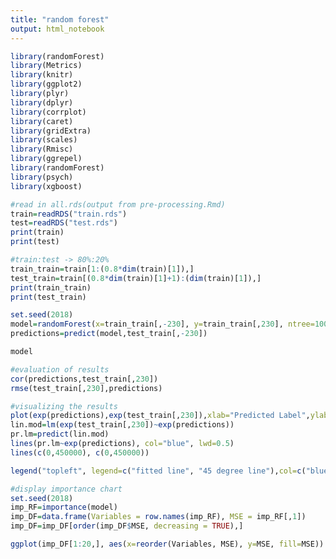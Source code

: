 ---
title: "random forest"
output: html_notebook
---

```{r}
library(randomForest)
library(Metrics)
library(knitr)
library(ggplot2)
library(plyr)
library(dplyr)
library(corrplot)
library(caret)
library(gridExtra)
library(scales)
library(Rmisc)
library(ggrepel)
library(randomForest)
library(psych)
library(xgboost)
```

```{r}
#read in all.rds(output from pre-processing.Rmd)
train=readRDS("train.rds")
test=readRDS("test.rds")
print(train)
print(test)
```

```{r}
#train:test -> 80%:20%
train_train=train[1:(0.8*dim(train)[1]),]
test_train=train[(0.8*dim(train)[1]+1):(dim(train)[1]),]
print(train_train)
print(test_train)
```


```{r}
set.seed(2018)
model=randomForest(x=train_train[,-230], y=train_train[,230], ntree=1000,importance=TRUE)
predictions=predict(model,test_train[,-230])
```

```{r}
model
```

```{r}
#evaluation of results
cor(predictions,test_train[,230])
rmse(test_train[,230],predictions)
```

```{r}
#visualizing the results
plot(exp(predictions),exp(test_train[,230]),xlab="Predicted Label",ylab="Actual Label",main="Plot of Actual Against Predicted Labels")
lin.mod=lm(exp(test_train[,230])~exp(predictions))
pr.lm=predict(lin.mod)
lines(pr.lm~exp(predictions), col="blue", lwd=0.5)
lines(c(0,450000), c(0,450000))

legend("topleft", legend=c("fitted line", "45 degree line"),col=c("blue", "black"), lty=1, cex=0.8)
```

```{r}
#display importance chart
set.seed(2018)
imp_RF=importance(model)
imp_DF=data.frame(Variables = row.names(imp_RF), MSE = imp_RF[,1])
imp_DF=imp_DF[order(imp_DF$MSE, decreasing = TRUE),]

ggplot(imp_DF[1:20,], aes(x=reorder(Variables, MSE), y=MSE, fill=MSE)) + geom_bar(stat = 'identity') + labs(x = 'Variables', y= '% increase MSE if variable is randomly permuted') + coord_flip() + theme(legend.position="none")
```
